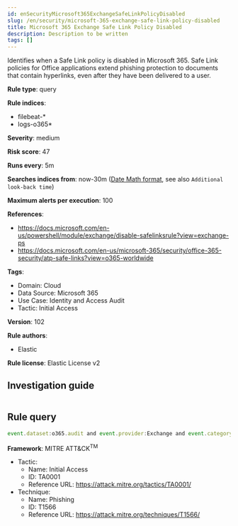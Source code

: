 ```yaml
---
id: enSecurityMicrosoft365ExchangeSafeLinkPolicyDisabled
slug: /en/security/microsoft-365-exchange-safe-link-policy-disabled
title: Microsoft 365 Exchange Safe Link Policy Disabled
description: Description to be written
tags: []
---
```


<div id="microsoft-365-exchange-safe-link-policy-disabled"></div>

Identifies when a Safe Link policy is disabled in Microsoft 365. Safe Link policies for Office applications extend phishing protection to documents that contain hyperlinks, even after they have been delivered to a user.

**Rule type**: query

**Rule indices**: 

* filebeat-*
* logs-o365*

**Severity**: medium

**Risk score**: 47

**Runs every**: 5m

**Searches indices from**: now-30m ([Date Math format](((ref))/common-options.html#date-math), see also <DocLink id="enSecurityRulesUiCreate" section="set-the-rules-schedule">`Additional look-back time`</DocLink>)

**Maximum alerts per execution**: 100

**References**: 

* https://docs.microsoft.com/en-us/powershell/module/exchange/disable-safelinksrule?view=exchange-ps
* https://docs.microsoft.com/en-us/microsoft-365/security/office-365-security/atp-safe-links?view=o365-worldwide

**Tags**: 

* Domain: Cloud
* Data Source: Microsoft 365
* Use Case: Identity and Access Audit
* Tactic: Initial Access

**Version**: 102

**Rule authors**: 

* Elastic

**Rule license**: Elastic License v2

## Investigation guide

```markdown

```

## Rule query

```js
event.dataset:o365.audit and event.provider:Exchange and event.category:web and event.action:"Disable-SafeLinksRule" and event.outcome:success

```

**Framework**: MITRE ATT&CK<sup>TM</sup>

* Tactic:
    * Name: Initial Access
    * ID: TA0001
    * Reference URL: https://attack.mitre.org/tactics/TA0001/
* Technique:
    * Name: Phishing
    * ID: T1566
    * Reference URL: https://attack.mitre.org/techniques/T1566/

